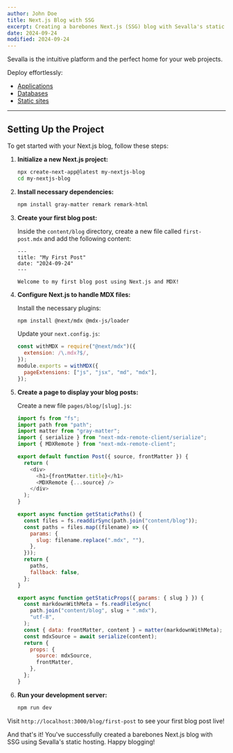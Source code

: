 ```yaml
---
author: John Doe
title: Next.js Blog with SSG
excerpt: Creating a barebones Next.js (SSG) blog with Sevalla's static hosting is easy-peasy.
date: 2024-09-24
modified: 2024-09-24
---
```


Sevalla is the intuitive platform and the perfect home for your web projects.

Deploy effortlessly:

- [Applications](https://sevalla.com/application-hosting)
- [Databases](https://sevalla.com/database-hosting)
- [Static sites](https://sevalla.com/static-site-hosting)

---

## Setting Up the Project

To get started with your Next.js blog, follow these steps:

1. **Initialize a new Next.js project:**

   ```bash
   npx create-next-app@latest my-nextjs-blog
   cd my-nextjs-blog
   ```

2. **Install necessary dependencies:**

   ```bash
   npm install gray-matter remark remark-html
   ```

3. **Create your first blog post:**

   Inside the `content/blog` directory, create a new file called `first-post.mdx` and add the following content:

   ```mdx
   ---
   title: "My First Post"
   date: "2024-09-24"
   ---

   Welcome to my first blog post using Next.js and MDX!
   ```

4. **Configure Next.js to handle MDX files:**

   Install the necessary plugins:

   ```bash
   npm install @next/mdx @mdx-js/loader
   ```

   Update your `next.config.js`:

   ```js
   const withMDX = require("@next/mdx")({
     extension: /\.mdx?$/,
   });
   module.exports = withMDX({
     pageExtensions: ["js", "jsx", "md", "mdx"],
   });
   ```

5. **Create a page to display your blog posts:**

   Create a new file `pages/blog/[slug].js`:

   ```js
   import fs from "fs";
   import path from "path";
   import matter from "gray-matter";
   import { serialize } from "next-mdx-remote-client/serialize";
   import { MDXRemote } from "next-mdx-remote-client";

   export default function Post({ source, frontMatter }) {
     return (
       <div>
         <h1>{frontMatter.title}</h1>
         <MDXRemote {...source} />
       </div>
     );
   }

   export async function getStaticPaths() {
     const files = fs.readdirSync(path.join("content/blog"));
     const paths = files.map((filename) => ({
       params: {
         slug: filename.replace(".mdx", ""),
       },
     }));
     return {
       paths,
       fallback: false,
     };
   }

   export async function getStaticProps({ params: { slug } }) {
     const markdownWithMeta = fs.readFileSync(
       path.join("content/blog", slug + ".mdx"),
       "utf-8",
     );
     const { data: frontMatter, content } = matter(markdownWithMeta);
     const mdxSource = await serialize(content);
     return {
       props: {
         source: mdxSource,
         frontMatter,
       },
     };
   }
   ```

6. **Run your development server:**

   ```bash
   npm run dev
   ```

Visit `http://localhost:3000/blog/first-post` to see your first blog post live!

And that's it! You've successfully created a barebones Next.js blog with SSG using Sevalla's static hosting. Happy blogging!
